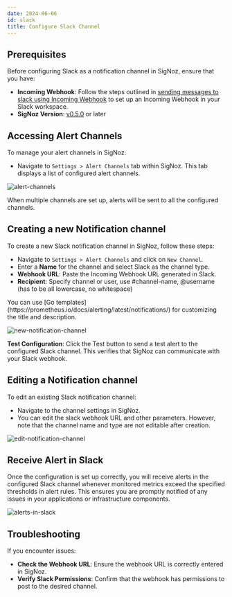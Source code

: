 ```yaml
---
date: 2024-06-06
id: slack
title: Configure Slack Channel
---
```


## Prerequisites
Before configuring Slack as a notification channel in SigNoz, ensure that you have:
- **Incoming Webhook**: Follow the steps outlined in [sending messages to slack using Incoming Webhook](https://api.slack.com/messaging/webhooks) to set up an Incoming Webhook in your Slack workspace.
- **SigNoz Version**: [v0.5.0](https://github.com/SigNoz/signoz/releases/tag/v0.5.0) or later

## Accessing Alert Channels

To manage your alert channels in SigNoz:

- Navigate to `Settings > Alert Channels` tab within SigNoz. This tab displays a list of configured alert channels.

![alert-channels](/img/docs/alert-channels.webp)

<Admonition type="info">

When multiple channels are set up, alerts will be sent to all the configured channels.

</Admonition>

## Creating a new Notification channel

To create a new Slack notification channel in SigNoz, follow these steps:

- Navigate to `Settings > Alert Channels` and click on `New Channel`.
- Enter a **Name** for the channel and select Slack as the channel type.
- **Webhook URL**: Paste the Incoming Webhook URL generated in Slack.
- **Recipient**: Specify channel or user, use #channel-name, @username (has to be all lowercase, no whitespace)

<Admonition>
You can use [Go templates](https://prometheus.io/docs/alerting/latest/notifications/) for customizing the title and description.
</Admonition>

![new-notification-channel](/img/docs/new-notification-channel.webp)

**Test Configuration**: 
Click the Test button to send a test alert to the configured Slack channel. This verifies that SigNoz can communicate with your Slack webhook.

## Editing a Notification channel

To edit an existing Slack notification channel:
- Navigate to the channel settings in SigNoz.
- You can edit the slack webhook URL and other parameters. However, note that the channel name and type are not editable after creation.

![edit-notification-channel](/img/docs/edit-notification-channel.webp)


## Receive Alert in Slack

Once the configuration is set up correctly, you will receive alerts in the configured Slack channel whenever monitored metrics exceed the specified thresholds in alert rules. This ensures you are promptly notified of any issues in your applications or infrastructure components.

![alerts-in-slack](/img/docs/alerts-in-slack.webp)


## Troubleshooting
If you encounter issues:

- **Check the Webhook URL**: Ensure the webhook URL is correctly entered in SigNoz.
- **Verify Slack Permissions**: Confirm that the webhook has permissions to post to the desired channel.